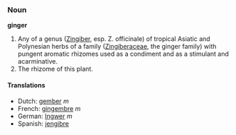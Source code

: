 === Noun ===
'''ginger'''

# Any of a genus ([[Zingiber]], esp. Z. officinale) of tropical Asiatic and Polynesian herbs of a family ([[Zingiberaceae]], the ginger family) with pungent aromatic rhizomes used as a condiment and as a stimulant and acarminative.
# The rhizome of this plant.

==== Translations ====
*Dutch: [[gember]] ''m''
*French: [[gingembre]] ''m''
*German: [[Ingwer]] ''m''
*Spanish: [[jengibre]]